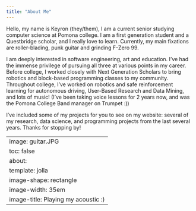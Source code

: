 ```yaml
---
title: "About Me"
---
```


Hello, my name is Keyron (they/them), I am a current senior studying computer science at Pomona college. I am a first generation student and a Questbridge scholar, and I really love to learn. Currently, my main fixations are roller-blading, punk guitar and grinding F-Zero 99.

I am deeply interested in software engineering, art and education. I've had the immense privilege of pursuing all three at various points in my career. Before college, I worked closely with Next Generation Scholars to bring robotics and block-based programming classes to my community. Throughout college, I've worked on robotics and safe reinforcement learning for autonomous driving, User-Based Research and Data Mining, and lots of music! (I've been taking voice lessons for 2 years now, and was the Pomona College Band manager on Trumpet :))

I've included some of my projects for you to see on my website: several of my research, data science, and programming projects from the last several years. Thanks for stopping by!

---
image: guitar.JPG
toc: false
about: 
  template: jolla
  image-shape: rectangle
  image-width: 35em
  image-title: Playing my acoustic :)
---

